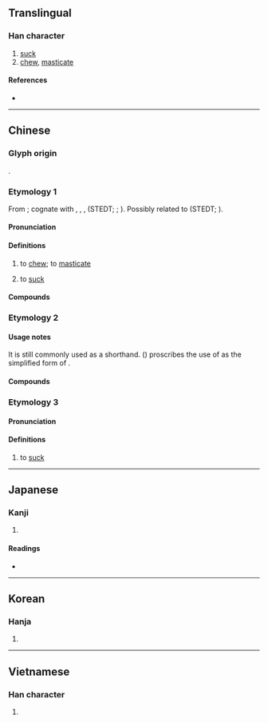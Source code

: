 {{also|嘴}}
{{character info}}
==Translingual==

===Han character===
{{Han char|rn=30|rad=口|as=05|sn=8|four=67010|canj=RBM|ids=⿰口且}}

# [[suck]]
# [[chew]], [[masticate]]

====References====
* {{Han ref|kx=0184.030|dkj=03476|dj=0403.030|hdz=10599.170|uh=5480|ud=21632|bh=A943|bd=43331}}

----

==Chinese==

===Glyph origin===
{{Han etym}}
{{Han compound|口|且|ls=psc|c1=s|c2=p|t1=speech}}.

===Etymology 1===
{{zh-forms}}
From {{inh|zh|sit-pro|*m-dz(j)a-k/n/t/s||to eat; food; to feed; rice}}; cognate with {{cog|bo|ཟ||to eat}}, {{cog|my|စား||to eat}}, {{cog|cdm||tr=jeʔ-sa|t=to eat}}, {{cog|sit-jap|ndza||to eat}} (STEDT; {{zh-ref|Schuessler, 2007}}; {{zh-ref|Zhang, Jacques and Lai, 2019}}). Possibly related to {{och-l|餐|to eat; meal}} (STEDT; {{zh-ref|Schuessler, 2007}}).

====Pronunciation====
{{zh-pron
|m=jǔ
|c=zeoi2
|h=pfs=
|md=
|mn=xm:chú/qz:chír/zz:chó͘
|mn-t=zu1
|w=
|mc=y
|oc=y
|cat=v
}}

====Definitions====
{{zh-hanzi}}

# to [[chew]]; to [[masticate]]
# {{lb|zh|Sichuan}} to [[suck]]

====Compounds====
{{zh-der|咀嚥|咀吸口|含英咀華|咀英嚼華|咀咒|咀嚼肌|咀嚼|涵咀|白口咀咒}}

===Etymology 2===
{{zh-see|嘴|sgssv}}

====Usage notes====
It is still commonly used as a shorthand. ''{{w|Xiandai Hanyu Guifan Cidian}}'' ({{w2|zh|pref=《|现代汉语规范词典|suf=》}}) proscribes the use of {{lang|zh|咀}} as the simplified form of {{l|zh|嘴}}.

====Compounds====
{{zh-der|喻咀|秦咀|尖沙咀}}

===Etymology 3===
{{rfv|zh}}
{{zh-forms|alt=𫪐,啹}}

====Pronunciation====
{{zh-pron
|m-s=ju2
|cat=v
}}

====Definitions====
{{zh-hanzi}}

# {{lb|zh|Sichuan}} to [[suck]]

----

==Japanese==

===Kanji===
{{ja-kanji|grade=|rs=口05}}

# {{rfdef|ja|sort=口05}}

====Readings====
* {{ja-readings|goon=ぞ|kanon=しょ|kanyoon=そ|kun=か-む}}

----

==Korean==

===Hanja===
{{ko-hanja|hangeul=저|rv=jeo|mr=chŏ}}

# {{rfdef|ko|sort=口05}}

----

==Vietnamese==

===Han character===
{{vi-readings|reading=trớ|rs=口05}}

# {{rfdef|vi}}